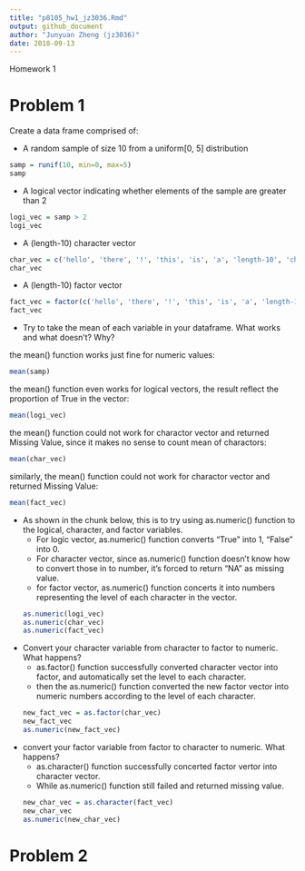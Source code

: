 ```yaml
---
title: "p8105_hw1_jz3036.Rmd"
output: github_document
author: "Junyuan Zheng (jz3036)"
date: 2018-09-13
---
```

Homework 1

# Problem 1

Create a data frame comprised of:

* A random sample of size 10 from a uniform[0, 5] distribution
```r
samp = runif(10, min=0, max=5)
samp
```

* A logical vector indicating whether elements of the sample are greater than 2
```r
logi_vec = samp > 2
logi_vec
```

* A (length-10) character vector
```r
char_vec = c('hello', 'there', '!', 'this', 'is', 'a', 'length-10', 'character', 'vector', ':)')
char_vec
```

* A (length-10) factor vector
```r
fact_vec = factor(c('hello', 'there', '!', 'this', 'is', 'a', 'length-10', 'factor', 'vector', ':)'))
fact_vec
```

* Try to take the mean of each variable in your dataframe. What works and what doesn’t? Why?

the mean() function works just fine for numeric values:
```r
mean(samp)
```
    
the mean() function even works for logical vectors, the result reflect the proportion of True in the vector:
    
```r
mean(logi_vec)
```

the mean() function could not work for charactor vector and returned Missing Value, since it makes no sense to count mean of charactors:
```r
mean(char_vec)
```

similarly, the mean() function could not work for charactor vector and returned Missing Value:
```r
mean(fact_vec)
```

* As shown in the chunk below, this is to try using as.numeric() function to the logical, character, and factor variables.
    * For logic vector, as.numeric() function converts "True" into 1, "False" into 0.
    * For character vector, since as.numeric() function doesn't know how to convert those in to number, it's forced to return "NA" as missing value.
    * for factor vector, as.numeric() function concerts it into numbers representing the level of each character in the vector.
```r
as.numeric(logi_vec)
as.numeric(char_vec)
as.numeric(fact_vec)
```

* Convert your character variable from character to factor to numeric. What happens?
    * as.factor() function successfully converted character vector into factor, and automatically set the level to each character.
    * then the as.numeric() function converted the new factor vector into numeric numbers according to the level of each character.
```r
new_fact_vec = as.factor(char_vec)
new_fact_vec
as.numeric(new_fact_vec)
```

* convert your factor variable from factor to character to numeric. What happens?
    * as.character() function successfully concerted factor vertor into character vector.
    * While as.numeric() function still failed and returned missing value.
```r
new_char_vec = as.character(fact_vec)
new_char_vec
as.numeric(new_char_vec)
```

# Problem 2

